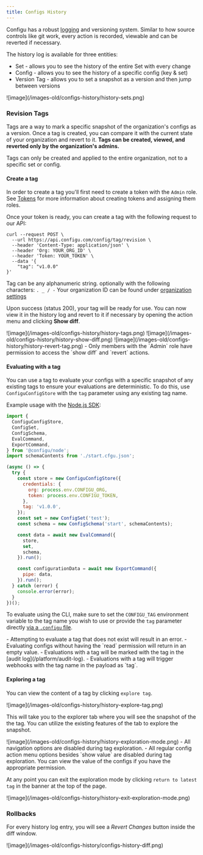 ```yaml
---
title: Configs History
---
```


Configu has a robust [logging](/platform/audit-log) and versioning system.
Similar to how source controls like git work, every action is recorded, viewable and can be reverted if necessary.

The history log is available for three entities:

- Set - allows you to see the history of the entire Set with every change
- Config - allows you to see the history of a specific config (key & set)
- Version Tag - allows you to set a snapshot as a version and then jump between versions

<Frame>![image](/images-old/configs-history/history-sets.png)</Frame>

### Revision Tags

Tags are a way to mark a specific snapshot of the organization's configs as a version.
Once a tag is created, you can compare it with the current state of your organization and revert to it.
**Tags can be created, viewed, and reverted only by the organization's admins.**

<Warning>
  Tags can only be created and applied to the entire organization, not to a specific set or config.
</Warning>

#### Create a tag

In order to create a tag you'll first need to create a token with the `Admin` role.
See [Tokens](/platform/tokens/#assign-roles-to-a-token) for more information about creating tokens and assigning them roles.

Once your token is ready, you can create a tag with the following request to our API:

```shell
curl --request POST \
  --url https://api.configu.com/config/tag/revision \
  --header 'Content-Type: application/json' \
  --header 'Org: YOUR_ORG_ID' \
  --header 'Token: YOUR_TOKEN' \
  --data '{
	"tag": "v1.0.0"
}'
```

<Info>  Tag can be any alphanumeric string. optionally with the following characters: `. _ / -`</Info>
<Tip>  Your organization ID can be found under [organization settings](/platform/settings)</Tip>

Upon success (status 200), your tag will be ready for use.
You can now view it in the history log and revert to it if necessary by opening the action menu and clicking **Show diff**.

<Frame>![image](/images-old/configs-history/history-tags.png)</Frame>

<Frame>![image](/images-old/configs-history/history-show-diff.png)</Frame>

<Frame>![image](/images-old/configs-history/history-revert-tag.png)</Frame>

<Info>
- Only members with the `Admin` role have permission to access the `show diff` and `revert` actions.
</Info>

#### Evaluating with a tag

You can use a tag to evaluate your configs with a specific snapshot of any existing tags to ensure your evaluations are deterministic. To do this, use `ConfiguConfigStore` with the `tag` parameter using any existing tag name.

Example usage with the [Node.js SDK](/interfaces/sdk/nodejs):

```js
import {
  ConfiguConfigStore,
  ConfigSet,
  ConfigSchema,
  EvalCommand,
  ExportCommand,
} from '@configu/node';
import schemaContents from './start.cfgu.json';

(async () => {
  try {
    const store = new ConfiguConfigStore({
      credentials: {
        org: process.env.CONFIGU_ORG,
        token: process.env.CONFIGU_TOKEN,
      },
      tag: 'v1.0.0',
    });
    const set = new ConfigSet('test');
    const schema = new ConfigSchema('start', schemaContents);

    const data = await new EvalCommand({
      store,
      set,
      schema,
    }).run();

    const configurationData = await new ExportCommand({
      pipe: data,
    }).run();
  } catch (error) {
    console.error(error);
  }
})();
```

To evaluate using the CLI, make sure to set the `CONFIGU_TAG` environment variable to the tag name you wish to use or provide the `tag` parameter directly [via a `.configu` file](../cli-config).

<Warning>
- Attempting to evaluate a tag that does not exist will result in an error.
- Evaluating configs without having the `read` permission will return in an empty value.

</Warning>

<Info>
- Evaluations with a tag will be marked with the tag in the [audit log](/platform/audit-log).
- Evaluations with a tag will trigger webhooks with the tag name in the payload as `tag`.
</Info>

#### Exploring a tag

You can view the content of a tag by clicking `explore tag`.

<Frame>![image](/images-old/configs-history/history-explore-tag.png)</Frame>

This will take you to the explorer tab where you will see the snapshot of the the tag. You can utilize the existing features of the tab to explore the snapshot.

<Frame>![image](/images-old/configs-history/history-exploration-mode.png)</Frame>

<Info>
- All navigation options are disabled during tag exploration.
- All regular config action menu options besides `show value` are disabled during tag exploration. You can view the value of the configs if you have the appropriate permission.
</Info>

At any point you can exit the exploration mode by clicking `return to latest tag` in the banner at the top of the page.

<Frame>![image](/images-old/configs-history/history-exit-exploration-mode.png)</Frame>

### Rollbacks

For every history log entry, you will see a _Revert Changes_ button inside the diff window.

<Frame>![image](/images-old/configs-history/configs-history-diff.png)</Frame>

